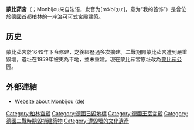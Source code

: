 '''蒙比茹宮'''（{{lang-de|Schloss Monbijou}}；Monbijou来自法语，发音为[mɔ̃ˈbiˈʒuː]，意为“我的首饰”）是曾位於[[德國|德國]]首都[[柏林|柏林]]的一座[[洛可可|洛可可]]式宮殿建築。

==历史==
蒙比茹宮於1649年下令修建，之後經歷過多次擴建。二戰期間蒙比茹宮遭到嚴重毀壞，遺址在1959年被夷為平地，並未重建。現在蒙比茹宮原址改為[[蒙比茹公园|蒙比茹公园]]。

==外部連結==
{{Commonscat|Monbijou Palace}}
*[http://www.monbijou.etielle.de/ Website about Monbijou] {{Wayback|url=http://www.monbijou.etielle.de/ |date=20210227004414 }} (de)
{{coord|52|31|23|N|13|23|49|E|display=title |type:landmark_region:DE-BE_source:dewiki}}

{{普鲁士王宫}}
{{Authority control}}
[[Category:柏林宫殿|Category:柏林宫殿]]
[[Category:德國已毀地標|Category:德國已毀地標]]
[[Category:德國王室宮殿|Category:德國王室宮殿]]
[[Category:德國二戰時期毀損建築物|Category:德國二戰時期毀損建築物]]
[[Category:遭毀壞的文化遺產|Category:遭毀壞的文化遺產]]